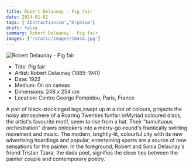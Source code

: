 ```yaml
---
title: Robert Delaunay - Pig fair
date: 2024-01-01
tags: ['Abstractionism','Orphism']
draft: false
summary: Robert Delaunay - Pig fair
images: ['/static/images/10416.jpg']
---
```


![Robert Delaunay - Pig fair](/static/images/10416.jpg)

* Title: Pig fair
* Artist: Robert Delaunay (1885-1941)
* Date: 1922
* Medium: Oil on canvas
* Dimensions: 248 x 254 cm
* Location: Centre George Pompidou, Paris, France

A pair of black-stockinged legs,swept up in a riot of colours, projects the noisy atmosphere of a Roaring Twenties funfair.\nMyriad coloured discs, the artist's favourite motif, seem ta rise from a hat. Their \"tumultuous orchestration\" draws onlookers into a merry-go-round's frantically swirling movement and music. The modern, brightly-lit, colourful city with its new advertising hoardings and popular, entertaining sports are a source of new sensations for the painter. ln the foreground, Robert and Sonia Delaunay's friend Tristan Tzara, the dada poet, signifies the close ties between the painter couple and contemporary poetry.
